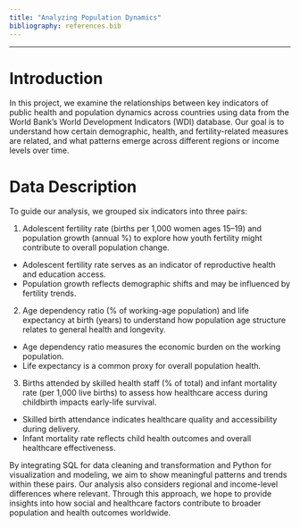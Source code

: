 ```yaml
---
title: "Analyzing Population Dynamics"
bibliography: references.bib
---
```


---


# Introduction
In this project, we examine the relationships between key indicators of public health and population dynamics across countries using data from the World Bank’s World Development Indicators (WDI) database. Our goal is to understand how certain demographic, health, and fertility-related measures are related, and what patterns emerge across different regions or income levels over time.


# Data Description
To guide our analysis, we grouped six indicators into three pairs:

1. Adolescent fertility rate (births per 1,000 women ages 15–19) and population growth (annual %) to explore how youth fertility might contribute to overall population change.
- Adolescent fertility rate serves as an indicator of reproductive health and education access.
- Population growth reflects demographic shifts and may be influenced by fertility trends.

2. Age dependency ratio (% of working-age population) and life expectancy at birth (years) to understand how population age structure relates to general health and longevity.
- Age dependency ratio measures the economic burden on the working population.
- Life expectancy is a common proxy for overall population health.

3. Births attended by skilled health staff (% of total) and infant mortality rate (per 1,000 live births) to assess how healthcare access during childbirth impacts early-life survival.
- Skilled birth attendance indicates healthcare quality and accessibility during delivery.
- Infant mortality rate reflects child health outcomes and overall healthcare effectiveness.

By integrating SQL for data cleaning and transformation and Python for visualization and modeling, we aim to show meaningful patterns and trends within these pairs. Our analysis also considers regional and income-level differences where relevant. Through this approach, we hope to provide insights into how social and healthcare factors contribute to broader population and health outcomes worldwide.
